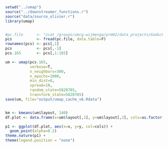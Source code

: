 ```r
setwd("../umap")
source("../downstreamer_functions.r")
source("data/source_olivier.r")
library(umap)


#pc.file      <- "zcat /groups/umcg-wijmenga/prm02/data_projects/Gado/GeneNetwork_V2_01-02-2018/Covariates/PCA/pc-scores1588.txt.gz"
pcs           <- fread(pc.file, data.table=F)
rownames(pcs) <- pcs[,1]
pcs           <- pcs[,-1]
pcs.165       <- pcs[,1:165]
```

```r
um <- umap(pcs.165,
           verbose=T,
           n_neighbors=300,
           n_epochs=1000,
           min_dist=8,
           spread=10,
           random_state=5820785,
           transform_state=5820785)
save(um, file="output/umap_cache_v6.Rdata")


km <- kmeans(um$layout, 140)
df.plot <- data.frame(x=um$layout[,1], y=um$layout[,2], cols=as.factor(km$cluster))

p1 <- ggplot(df.plot, aes(x=x, y=y, col=cols)) +
  geom_point(alpha=0.2) 
theme.nature(p1) +
theme(legend.position = "none")

```

